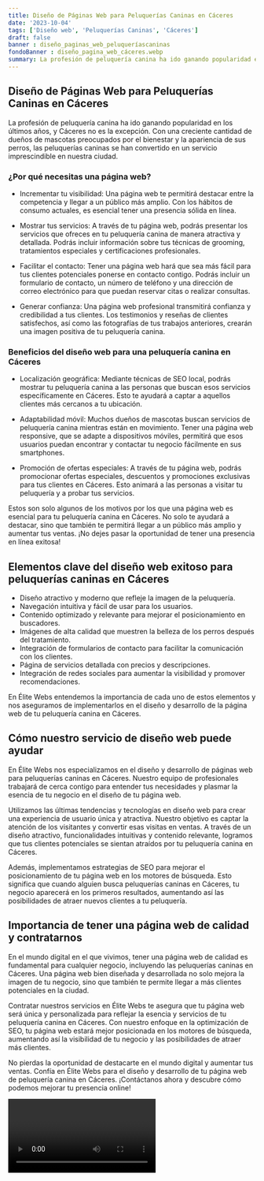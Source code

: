 ```yaml
---
title: Diseño de Páginas Web para Peluquerías Caninas en Cáceres
date: '2023-10-04'
tags: ['Diseño web', 'Peluquerías Caninas', 'Cáceres']
draft: false
banner : diseño_paginas_web_peluqueríascaninas
fondoBanner : diseño_pagina_web_cáceres.webp
summary: La profesión de peluquería canina ha ido ganando popularidad en los últimos años, y Cáceres no es la excepción. Con una creciente cantidad de dueños de mascotas preocupados por el bienestar y la apariencia de sus perros, las peluquerías caninas se han convertido en un servicio imprescindible en nuestra ciudad.
---
```


## Diseño de Páginas Web para Peluquerías Caninas en Cáceres

La profesión de peluquería canina ha ido ganando popularidad en los últimos años, y Cáceres no es la excepción. Con una creciente cantidad de dueños de mascotas preocupados por el bienestar y la apariencia de sus perros, las peluquerías caninas se han convertido en un servicio imprescindible en nuestra ciudad.

### ¿Por qué necesitas una página web?

- Incrementar tu visibilidad: Una página web te permitirá destacar entre la competencia y llegar a un público más amplio. Con los hábitos de consumo actuales, es esencial tener una presencia sólida en línea.

- Mostrar tus servicios: A través de tu página web, podrás presentar los servicios que ofreces en tu peluquería canina de manera atractiva y detallada. Podrás incluir información sobre tus técnicas de grooming, tratamientos especiales y certificaciones profesionales.

- Facilitar el contacto: Tener una página web hará que sea más fácil para tus clientes potenciales ponerse en contacto contigo. Podrás incluir un formulario de contacto, un número de teléfono y una dirección de correo electrónico para que puedan reservar citas o realizar consultas.

- Generar confianza: Una página web profesional transmitirá confianza y credibilidad a tus clientes. Los testimonios y reseñas de clientes satisfechos, así como las fotografías de tus trabajos anteriores, crearán una imagen positiva de tu peluquería canina.

### Beneficios del diseño web para una peluquería canina en Cáceres

- Localización geográfica: Mediante técnicas de SEO local, podrás mostrar tu peluquería canina a las personas que buscan esos servicios específicamente en Cáceres. Esto te ayudará a captar a aquellos clientes más cercanos a tu ubicación.

- Adaptabilidad móvil: Muchos dueños de mascotas buscan servicios de peluquería canina mientras están en movimiento. Tener una página web responsive, que se adapte a dispositivos móviles, permitirá que esos usuarios puedan encontrar y contactar tu negocio fácilmente en sus smartphones.

- Promoción de ofertas especiales: A través de tu página web, podrás promocionar ofertas especiales, descuentos y promociones exclusivas para tus clientes en Cáceres. Esto animará a las personas a visitar tu peluquería y a probar tus servicios.

Estos son solo algunos de los motivos por los que una página web es esencial para tu peluquería canina en Cáceres. No solo te ayudará a destacar, sino que también te permitirá llegar a un público más amplio y aumentar tus ventas. ¡No dejes pasar la oportunidad de tener una presencia en línea exitosa!

<GifSeo />

<Cta />

## Elementos clave del diseño web exitoso para peluquerías caninas en Cáceres

- Diseño atractivo y moderno que refleje la imagen de la peluquería.
- Navegación intuitiva y fácil de usar para los usuarios.
- Contenido optimizado y relevante para mejorar el posicionamiento en buscadores.
- Imágenes de alta calidad que muestren la belleza de los perros después del tratamiento.
- Integración de formularios de contacto para facilitar la comunicación con los clientes.
- Página de servicios detallada con precios y descripciones.
- Integración de redes sociales para aumentar la visibilidad y promover recomendaciones.

En Élite Webs entendemos la importancia de cada uno de estos elementos y nos aseguramos de implementarlos en el diseño y desarrollo de la página web de tu peluquería canina en Cáceres.

## Cómo nuestro servicio de diseño web puede ayudar

En Élite Webs nos especializamos en el diseño y desarrollo de páginas web para peluquerías caninas en Cáceres. Nuestro equipo de profesionales trabajará de cerca contigo para entender tus necesidades y plasmar la esencia de tu negocio en el diseño de tu página web.

Utilizamos las últimas tendencias y tecnologías en diseño web para crear una experiencia de usuario única y atractiva. Nuestro objetivo es captar la atención de los visitantes y convertir esas visitas en ventas. A través de un diseño atractivo, funcionalidades intuitivas y contenido relevante, logramos que tus clientes potenciales se sientan atraídos por tu peluquería canina en Cáceres.

Además, implementamos estrategias de SEO para mejorar el posicionamiento de tu página web en los motores de búsqueda. Esto significa que cuando alguien busca peluquerías caninas en Cáceres, tu negocio aparecerá en los primeros resultados, aumentando así las posibilidades de atraer nuevos clientes a tu peluquería.

## Importancia de tener una página web de calidad y contratarnos

En el mundo digital en el que vivimos, tener una página web de calidad es fundamental para cualquier negocio, incluyendo las peluquerías caninas en Cáceres. Una página web bien diseñada y desarrollada no solo mejora la imagen de tu negocio, sino que también te permite llegar a más clientes potenciales en la ciudad.

Contratar nuestros servicios en Élite Webs te asegura que tu página web será única y personalizada para reflejar la esencia y servicios de tu peluquería canina en Cáceres. Con nuestro enfoque en la optimización de SEO, tu página web estará mejor posicionada en los motores de búsqueda, aumentando así la visibilidad de tu negocio y las posibilidades de atraer más clientes.

No pierdas la oportunidad de destacarte en el mundo digital y aumentar tus ventas. Confía en Élite Webs para el diseño y desarrollo de tu página web de peluquería canina en Cáceres. ¡Contáctanos ahora y descubre cómo podemos mejorar tu presencia online!

<Video />

<CtaBot job='Peluquerías Caninas' city='Cáceres'/>

<Gmaps query='Cáceres+españa+maps' />